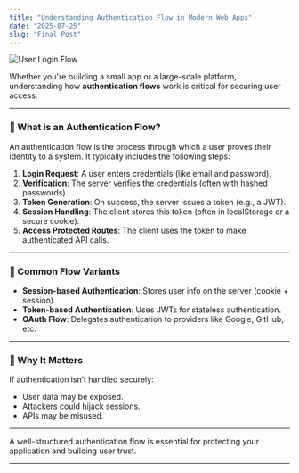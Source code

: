 ```yaml
---
title: "Understanding Authentication Flow in Modern Web Apps"
date: "2025-07-25"
slug: "Final Post"
---
```


![User Login Flow](../images/security.jpg)

Whether you're building a small app or a large-scale platform, understanding how **authentication flows** work is critical for securing user access.

---

### 🔐 What is an Authentication Flow?

An authentication flow is the process through which a user proves their identity to a system. It typically includes the following steps:

1. **Login Request**: A user enters credentials (like email and password).
2. **Verification**: The server verifies the credentials (often with hashed passwords).
3. **Token Generation**: On success, the server issues a token (e.g., a JWT).
4. **Session Handling**: The client stores this token (often in localStorage or a secure cookie).
5. **Access Protected Routes**: The client uses the token to make authenticated API calls.

---

### 🔄 Common Flow Variants

- **Session-based Authentication**: Stores user info on the server (cookie + session).
- **Token-based Authentication**: Uses JWTs for stateless authentication.
- **OAuth Flow**: Delegates authentication to providers like Google, GitHub, etc.

---

### 🚨 Why It Matters

If authentication isn’t handled securely:
- User data may be exposed.
- Attackers could hijack sessions.
- APIs may be misused.

---

A well-structured authentication flow is essential for protecting your application and building user trust.

---

